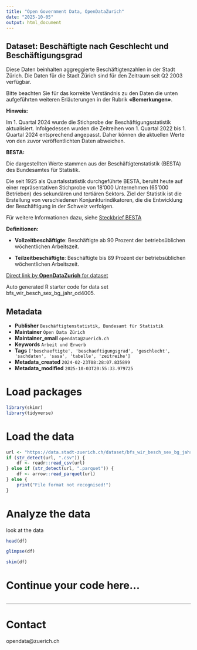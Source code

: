 ```yaml
---
title: "Open Government Data, OpenDataZurich"
date: "2025-10-05"
output: html_document
---
```


## Dataset: Beschäftigte nach Geschlecht und Beschäftigungsgrad


Diese Daten beinhalten aggreggierte Beschäftigtenzahlen in der Stadt Zürich. Die Daten für die Stadt Zürich sind für den Zeitraum seit Q2 2003 verfügbar.

Bitte beachten Sie für das korrekte Verständnis zu den Daten die unten aufgeführten weiteren Erläuterungen in der Rubrik **«Bemerkungen»**.



**Hinweis:**


Im 1. Quartal 2024 wurde die Stichprobe der Beschäftigungsstatistik aktualisiert. Infolgedessen wurden die Zeitreihen von 1. Quartal 2022 bis 1. Quartal 2024 entsprechend angepasst. Daher können die aktuellen Werte von den zuvor veröffentlichten Daten abweichen.


[]()

**BESTA:**

 Die dargestellten Werte stammen aus der Beschäftigtenstatistik (BESTA) des Bundesamtes für Statistik.

Die seit 1925 als Quartalsstatistik durchgeführte BESTA, beruht heute auf einer repräsentativen Stichprobe von 18‘000 Unternehmen (65'000 Betrieben) des sekundären und tertiären Sektors. Ziel der Statistik ist die Erstellung von verschiedenen Konjunkturindikatoren, die die Entwicklung der Beschäftigung in der Schweiz verfolgen.

Für weitere Informationen dazu, siehe [Steckbrief BESTA](https://www.bfs.admin.ch/bfs/de/home/statistiken/industrie-dienstleistungen/erhebungen/besta.assetdetail.6917.html)

 

[]()

**Definitionen:**

 

- **Vollzeitbeschäftigte**: Beschäftigte ab 90 Prozent der betriebsüblichen wöchentlichen Arbeitszeit.

- **Teilzeitbeschäftigte**: Beschäftigte bis 89 Prozent der betriebsüblichen wöchentlichen Arbeitszeit.
 

[]()



[Direct link by **OpenDataZurich** for dataset](https://data.stadt-zuerich.ch/dataset/bfs_wir_besch_sex_bg_jahr_od4005)

Auto generated R starter code for data set bfs_wir_besch_sex_bg_jahr_od4005.

## Metadata

- **Publisher** `Beschäftigtenstatistik, Bundesamt für Statistik`
- **Maintainer** `Open Data Zürich`
- **Maintainer_email** `opendata@zuerich.ch`
- **Keywords** `Arbeit und Erwerb`
- **Tags** `['beschaeftigte', 'beschaeftigungsgrad', 'geschlecht', 'sachdaten', 'sasa', 'tabelle', 'zeitreihe']`
- **Metadata_created** `2024-02-23T08:28:07.835899`
- **Metadata_modified** `2025-10-03T20:55:33.979725`


# Load packages

```r
library(skimr)
library(tidyverse)
```

# Load the data

```r
url <- "https://data.stadt-zuerich.ch/dataset/bfs_wir_besch_sex_bg_jahr_od4005/download/WIR400OD4005.csv"
if (str_detect(url, ".csv")) {
    df <- readr::read_csv(url)
} else if (str_detect(url, ".parquet")) {
    df <- arrow::read_parquet(url)
} else {
    print("File format not recognised!")
}
```

# Analyze the data

look at the data
```r
head(df)
```

```r
glimpse(df)
```

```r
skim(df)
```

# Continue your code here...

```r

```

------------------------------------------------------------------------

# Contact

opendata@zuerich.ch

